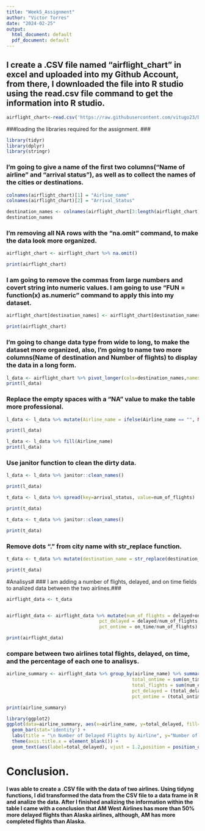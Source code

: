 ```yaml
---
title: "Week5_Assignment"
author: "Victor Torres"
date: "2024-02-25"
output:
  html_document: default
  pdf_document: default
---
```

## I create a .CSV file named "airflight_chart" in excel and uploaded into my Github Account, from there, I downloaded the file into R studio using the read.csv file command to get the information into R studio.##
```r
airflight_chart<-read.csv('https://raw.githubusercontent.com/vitugo23/DATA607/main/airflight_chart.csv', stringsAsFactors = FALSE)
```
###loading the libraries required for the assignment. ###
```r
library(tidyr)
library(dplyr)
library(stringr)
```
### I'm going to give a name of the first two columns("Name of airline" and "arrival status"), as well as to collect the names of the cities or destinations. ###

```r
colnames(airflight_chart)[1] = "Airline_name"
colnames(airflight_chart)[2] = "Arrival_Status"

destination_names <- colnames(airflight_chart[3:length(airflight_chart)])
destination_names
```
### I'm removing all NA rows with the "na.omit" command, to make the data look more organized. ###
```r
airflight_chart <- airflight_chart %>% na.omit()

print(airflight_chart)
```
### I am going to remove the commas from large numbers and covert string into numeric values. I am going to use  "FUN = function(x) as.numeric" command to apply this into my dataset. ###
```r
airflight_chart[destination_names] <- airflight_chart[destination_names] %>% apply(MARGIN = 2, FUN = function(x) as.numeric(str_remove(x,",")))

print(airflight_chart)
```
### I'm going to change data type from wide to long, to make the dataset more organized, also, I'm going to name two more columns(Name of destination and Number of flights) to display the data in a long form. ###
```r
l_data <- airflight_chart %>% pivot_longer(cols=destination_names,names_to = "Destination_name", values_to = "Num_of_flights")
print(l_data)
```
### Replace the empty spaces with a "NA" value to make the table more professional. ###
```r
l_data <- l_data %>% mutate(Airline_name = ifelse(Airline_name == "", NA, Airline_name))

print(l_data)
```
```r
l_data <- l_data %>% fill(Airline_name)
print(l_data)
```
### Use janitor function to clean the dirty data. ###
```r
l_data <- l_data %>% janitor::clean_names()

print(l_data)
```
```r
t_data <- l_data %>% spread(key=arrival_status, value=num_of_flights)

print(t_data)
```
```r

t_data <- t_data %>% janitor::clean_names()

print(t_data)
```
### Remove dots "." from city name with str_replace function. ###
```r
t_data <- t_data %>% mutate(destination_name = str_replace(destination_name, "\\.", " "))

print(t_data)
```
#Analisys#
### I am adding a number of flights, delayed, and on time fields to analized data between the two airlines.###
```r
airflight_data <- t_data


airflight_data <- airflight_data %>% mutate(num_of_flights = delayed+on_time,
                                  pct_delayed = delayed/num_of_flights,
                                  pct_ontime = on_time/num_of_flights)

print(airflight_data)

```
### compare between two airlines total flights, delayed, on time, and the percentage of each one to analisys. ###
```r
airline_summary <- airflight_data %>% group_by(airline_name) %>% summarize(total_delayed = sum(delayed),
                                              total_ontime = sum(on_time),
                                              total_flights = sum(num_of_flights),
                                              pct_delayed = (total_delayed/total_flights),
                                              pct_ontime = (total_ontime/total_flights))

print(airline_summary)
```
```r
library(ggplot2)
ggplot(data=airline_summary, aes(x=airline_name, y=total_delayed, fill=airline_name)) +
  geom_bar(stat='identity') +
  labs(title = "\n Number of Delayed Flights by Airline", y="Number of Delayed Flights", fill="Airline Name") +
  theme(axis.title.x = element_blank()) + 
  geom_text(aes(label=total_delayed), vjust = 1.2,position = position_dodge(.8), size = 4)
```


# Conclusion. #
#### I was able to create a .CSV file with the data of two airlines. Using tidyng functions, I did transformed the data from the CSV file to a data frame in R and analize the data. After I finished analizing the information within the table I came with a conclusion that AM West Airlines has more than 50% more delayed flights than Alaska airlines, although, AM has more completed flights than Alaska. ####

